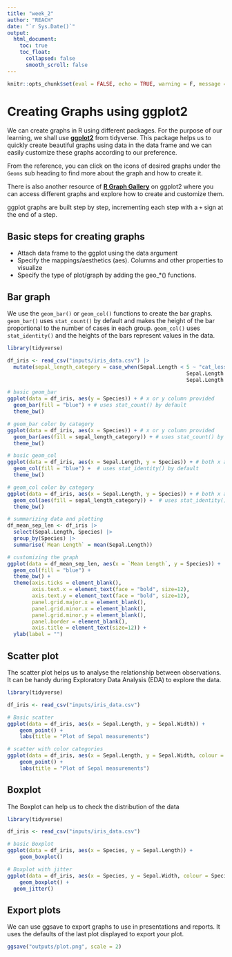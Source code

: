 ```yaml
---
title: "week_2"
author: "REACH"
date: "`r Sys.Date()`"
output:
  html_document:
    toc: true
    toc_float:
      collapsed: false
      smooth_scroll: false
---
```


```r
knitr::opts_chunk$set(eval = FALSE, echo = TRUE, warning = F, message = F, results = "hide")
```

# Creating Graphs using ggplot2

We can create graphs in R using different packages. For the purpose of our learning, we shall use **[ggplot2](https://ggplot2.tidyverse.org/reference/)** from tidyverse. This package helps us to quickly create beautiful graphs using data in the data frame and we can easily customize these graphs according to our preference.

From the reference, you can click on the icons of desired graphs under the `Geoms` sub heading to find more about the graph and how to create it.

There is also another resource of **[R Graph Gallery](https://r-graph-gallery.com/ggplot2-package.html)** on ggplot2 where you can access different graphs and explore how to create and customize them.

ggplot graphs are built step by step, incrementing each step with a `+` sign at the end of a step.

## Basic steps for creating graphs

- Attach data frame to the ggplot using the data argument
- Specify the mappings/aesthetics (aes). Columns and other properties to visualize
- Specify the type of plot/graph by adding the geo_*() functions.

## Bar graph

We use the `geom_bar()` or `geom_col()` functions to create the bar graphs. `geom_bar()` uses `stat_count()` by default and makes the height of the bar proportional to the number of cases in each group. `geom_col()` uses `stat_identity()` and the heights of the bars represent values in the data.

```r
library(tidyverse)

df_iris <- read_csv("inputs/iris_data.csv") |> 
  mutate(sepal_length_category = case_when(Sepal.Length < 5 ~ "cat_less_than_5",
                                                          Sepal.Length < 7 ~ "cat_5_6",
                                                          Sepal.Length >= 7 ~ "cat_7+"))

# basic geom_bar
ggplot(data = df_iris, aes(y = Species)) + # x or y column provided
  geom_bar(fill = "blue") + # uses stat_count() by default
  theme_bw()

# geom_bar color by category
ggplot(data = df_iris, aes(x = Species)) + # x or y column provided
  geom_bar(aes(fill = sepal_length_category)) + # uses stat_count() by default
  theme_bw()

# basic geom_col
ggplot(data = df_iris, aes(x = Sepal.Length, y = Species)) + # both x and y provided
  geom_col(fill = "blue") +  # uses stat_identity() by default
  theme_bw()

# geom_col color by category
ggplot(data = df_iris, aes(x = Sepal.Length, y = Species)) + # both x and y provided
  geom_col(aes(fill = sepal_length_category)) +  # uses stat_identity() by default
  theme_bw()

# summarizing data and plotting
df_mean_sep_len <- df_iris |> 
  select(Sepal.Length, Species) |> 
  group_by(Species) |> 
  summarise(`Mean Length` = mean(Sepal.Length))

# customizing the graph
ggplot(data = df_mean_sep_len, aes(x = `Mean Length`, y = Species)) +
  geom_col(fill = "blue") +
  theme_bw() +
  theme(axis.ticks = element_blank(),
        axis.text.x = element_text(face = "bold", size=12),
        axis.text.y = element_text(face = "bold", size=12),
        panel.grid.major.x = element_blank(),
        panel.grid.minor.x = element_blank(),
        panel.grid.minor.y = element_blank(),
        panel.border = element_blank(),
        axis.title = element_text(size=12)) +
  ylab(label = "")  

```

## Scatter plot

The scatter plot helps us to analyse the relationship between observations. It can be handy during Exploratory Data Analysis (EDA) to explore the data.

```r

library(tidyverse)

df_iris <- read_csv("inputs/iris_data.csv")

# Basic scatter
ggplot(data = df_iris, aes(x = Sepal.Length, y = Sepal.Width)) +
    geom_point() +
    labs(title = "Plot of Sepal measurements")

# scatter with color categories
ggplot(data = df_iris, aes(x = Sepal.Length, y = Sepal.Width, colour = Species)) +
    geom_point() +
    labs(title = "Plot of Sepal measurements")
```


## Boxplot

The Boxplot can help us to check the distribution of the data

```r
library(tidyverse)

df_iris <- read_csv("inputs/iris_data.csv")

# basic Boxplot
ggplot(data = df_iris, aes(x = Species, y = Sepal.Length)) +
    geom_boxplot()

# Boxplot with jitter
ggplot(data = df_iris, aes(x = Species, y = Sepal.Width, colour = Species)) +
    geom_boxplot() +
  geom_jitter()
```

## Export plots

We can use ggsave to export graphs to use in presentations and reports. It uses the defaults of the last plot displayed to export your plot.

```r
ggsave("outputs/plot.png", scale = 2)
```

